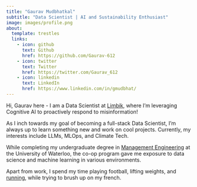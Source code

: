 ```yaml
---
title: "Gaurav Mudbhatkal"
subtitle: "Data Scientist | AI and Sustainability Enthusiast"
image: images/profile.png
about:
  template: trestles
  links:
    - icon: github
      text: Github
      href: https://github.com/Gaurav-612
    - icon: twitter
      text: Twitter
      href: https://twitter.com/Gaurav_612
    - icon: linkedin
      text: LinkedIn
      href: https://www.linkedin.com/in/gmudbhat/
---
```


Hi, Gaurav here - I am a Data Scientist at [Limbik](https://www.limbik.com/), where I'm leveraging Cognitive AI to proactively respond to misinformation!

As I inch towards my goal of becoming a full-stack Data Scientist, I’m always up to learn something new and work on cool projects. Currently, my interests include LLMs, MLOps, and Climate Tech.

While completing my undergraduate degree in [Management Engineering](https://uwaterloo.ca/future-students/programs/management-engineering) at the University of Waterloo, the co-op program gave me exposure to data science and machine learning in various environments.

Apart from work, I spend my time playing football, lifting weights, and [running](https://www.strava.com/athletes/134310864), while trying to brush up on my french.
